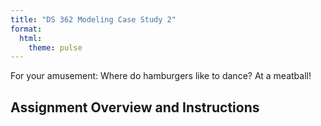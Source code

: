 ```yaml
---
title: "DS 362 Modeling Case Study 2"
format: 
  html:
    theme: pulse
---
```



For your amusement: Where do hamburgers like to dance? At a meatball! 

## Assignment Overview and Instructions


